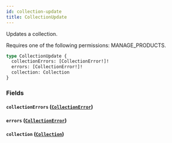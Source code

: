 ```yaml
---
id: collection-update
title: CollectionUpdate
---
```



Updates a collection. 

Requires one of the following permissions: MANAGE_PRODUCTS.

```graphql
type CollectionUpdate {
  collectionErrors: [CollectionError!]!
  errors: [CollectionError!]!
  collection: Collection
}
```


### Fields

#### `collectionErrors` ([`CollectionError`](../../../developer/api-reference/objects/collection-error))




#### `errors` ([`CollectionError`](../../../developer/api-reference/objects/collection-error))




#### `collection` ([`Collection`](../../../developer/api-reference/objects/collection))






